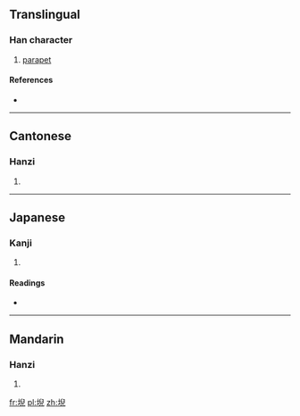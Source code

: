 ==Translingual==

===Han character===
{{Han char|rn=32|rad=土|as=08|sn=11|four=4711<sub>7</sub>|canj=土竹X山 (GHXU)}}

# [[parapet]]

====References====
* {{Han ref|kx=0232.020|dkj=05209|dj=0469.040|hdz=10454.030|uh=5804|ud=22532|bh=D4CC|bd=54476}}

----

==Cantonese==

===Hanzi===
{{yue-hanzi|jyut=|y=ngai6}}

# {{defn|Cantonese|sort=土08}}

----

==Japanese==

===Kanji===
{{ja-kanji|grade=|rs=土08}}

# {{defn|Japanese|sort=土08}}

====Readings====
* {{ja-readings|on=[[げん]] (gen)|kun=[[ひめがき]] (himegaki)}}

----

==Mandarin==

===Hanzi===
{{cmn-hanzi|pin=[[nì]] ([[ni4]])|wg=ni<sup>4</sup>}}

# {{defn|Mandarin|sort=土08}}

[[fr:堄]]
[[pl:堄]]
[[zh:堄]]